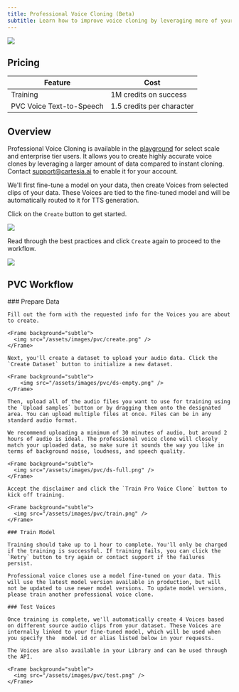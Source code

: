 ```yaml
---
title: Professional Voice Cloning (Beta)
subtitle: Learn how to improve voice cloning by leveraging more of your data.
---
```


<Frame background="subtle">
    <img src="/assets/images/pvc/title.png" />
</Frame>

## Pricing

| Feature               | Cost                      |
| --------------------- | ------------------------- |
| Training              | 1M credits on success     |
| PVC Voice Text-to-Speech | 1.5 credits per character |

## Overview

Professional Voice Cloning is available in the [playground](https://play.cartesia.ai) for select scale and enterprise tier users. It allows you to create highly accurate voice clones by leveraging a larger amount of data compared to instant cloning. Contact support@cartesia.ai to enable it for your account.

We'll first fine-tune a model on your data, then create Voices from selected clips of your data. These Voices are tied to the fine-tuned model and will be automatically routed to it for TTS generation.

Click on the `Create` button to get started.

<Frame background="subtle">
    <img src="/assets/images/pvc/list.png" />
</Frame>

Read through the best practices and click `Create` again to proceed to the workflow.

<Frame background="subtle">
    <img src="/assets/images/pvc/disclaimer.png" />
</Frame>

## PVC Workflow

<Steps>
    ### Prepare Data

    Fill out the form with the requested info for the Voices you are about to create.

    <Frame background="subtle">
      <img src="/assets/images/pvc/create.png" />
    </Frame>

    Next, you'll create a dataset to upload your audio data. Click the `Create Dataset` button to initialize a new dataset.

    <Frame background="subtle">
        <img src="/assets/images/pvc/ds-empty.png" />
    </Frame>

    Then, upload all of the audio files you want to use for training using the `Upload samples` button or by dragging them onto the designated area. You can upload multiple files at once. Files can be in any standard audio format.

    We recommend uploading a minimum of 30 minutes of audio, but around 2 hours of audio is ideal. The professional voice clone will closely match your uploaded data, so make sure it sounds the way you like in terms of background noise, loudness, and speech quality.

    <Frame background="subtle">
      <img src="/assets/images/pvc/ds-full.png" />
    </Frame>

    Accept the disclaimer and click the `Train Pro Voice Clone` button to kick off training.

    <Frame background="subtle">
      <img src="/assets/images/pvc/train.png" />
    </Frame>

    ### Train Model

    Training should take up to 1 hour to complete. You'll only be charged if the training is successful. If training fails, you can click the `Retry` button to try again or contact support if the failures persist.

    Professional voice clones use a model fine-tuned on your data. This will use the latest model version available in production, but will not be updated to use newer model versions. To update model versions, please train another professional voice clone.

    ### Test Voices

    Once training is complete, we'll automatically create 4 Voices based on different source audio clips from your dataset. These Voices are internally linked to your fine-tuned model, which will be used when you specify the  model id or alias listed below in your requests.

    The Voices are also available in your Library and can be used through the API.

    <Frame background="subtle">
      <img src="/assets/images/pvc/test.png" />
    </Frame>

</Steps>
